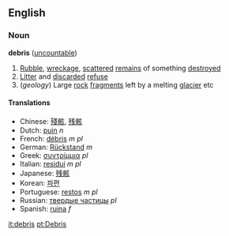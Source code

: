 ==English==
===Noun===
'''debris''' ([[uncountable]])
#[[Rubble]], [[wreckage]], [[scattered]] [[remains]] of something [[destroyed]]
#[[Litter]] and [[discarded]] [[refuse]]
#(''geology'') Large [[rock]] [[fragment]]s left by a melting [[glacier]] etc

====Translations====
*Chinese: [[殘骸]], [[残骸]]
*Dutch: [[puin]] ''n''
*French: [[débris]] ''m pl''
*German: [[Rückstand]] ''m''
*Greek: [[συντρίμμια]] ''pl''
*Italian: [[residui]] ''m pl''
*Japanese: [[残骸]]
*Korean: [[파편]]
*Portuguese: [[restos]] ''m pl''
*Russian: [[твердые частицы]] ''pl''
*Spanish: [[ruina]] ''f''

[[it:debris]]
[[pt:Debris]]